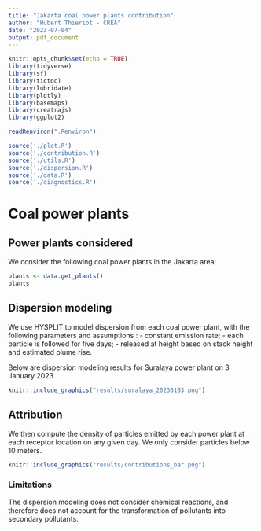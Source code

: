 ```yaml
---
title: "Jakarta coal power plants contribution"
author: "Hubert Thieriot - CREA"
date: "2023-07-04"
output: pdf_document
---
```


```r
knitr::opts_chunk$set(echo = TRUE)
library(tidyverse)
library(sf)
library(tictoc)
library(lubridate)
library(plotly)
library(basemaps)
library(creatrajs)
library(ggplot2)

readRenviron(".Renviron")

source('./plot.R')
source('./contribution.R')
source('./utils.R')
source('./dispersion.R')
source('./data.R')
source('./diagnostics.R')

```

# Coal power plants

## Power plants considered

We consider the following coal power plants in the Jakarta area:

```r
plants <- data.get_plants()
plants
```

## Dispersion modeling

We use HYSPLIT to model dispersion from each coal power plant, with the following parameters and assumptions :
- constant emission rate;
- each particle is followed for five days;
- released at height based on stack height and estimated plume rise.

Below are dispersion modeling results for Suralaya power plant on 3 January 2023.
    
```r
knitr::include_graphics("results/suralaya_20230103.png")
```
    
    

## Attribution

We then compute the density of particles emitted by each power plant at each receptor location on any given day. We only consider particles below 10 meters.

```r
knitr::include_graphics("results/contributions_bar.png")
```

### Limitations

The dispersion modeling does not consider chemical reactions, and therefore does not account for the transformation of pollutants into secondary pollutants.
